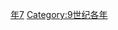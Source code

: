 {{Catnav|頁面分類|历史|歷史時代|年|9世纪各年}}
{{Commons category|847}}

[[Category:840年代|年7]]
[[Category:9世纪各年|Category:9世纪各年]]